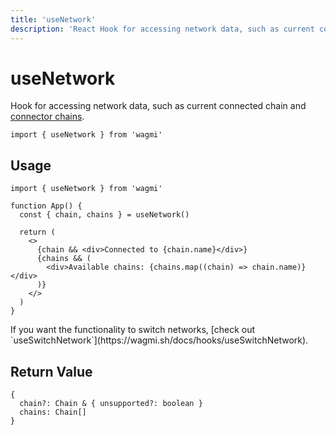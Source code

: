 ```yaml
---
title: 'useNetwork'
description: 'React Hook for accessing network data, such as current connected chain and connector chains.'
---
```



# useNetwork

Hook for accessing network data, such as current connected chain and [connector chains](https://wagmi.sh/docs/connectors/injected#chains-optional).

```tsx
import { useNetwork } from 'wagmi'
```

## Usage

```tsx
import { useNetwork } from 'wagmi'

function App() {
  const { chain, chains } = useNetwork()

  return (
    <>
      {chain && <div>Connected to {chain.name}</div>}
      {chains && (
        <div>Available chains: {chains.map((chain) => chain.name)}</div>
      )}
    </>
  )
}
```

<Callout type="info">
  If you want the functionality to switch networks, [check out
  `useSwitchNetwork`](https://wagmi.sh/docs/hooks/useSwitchNetwork).
</Callout>

## Return Value

```tsx
{
  chain?: Chain & { unsupported?: boolean }
  chains: Chain[]
}
```
